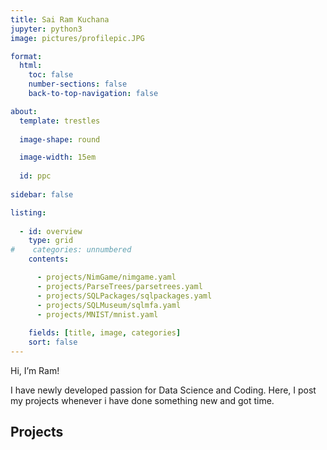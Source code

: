 ```yaml
---
title: Sai Ram Kuchana
jupyter: python3
image: pictures/profilepic.JPG

format:
  html:
    toc: false
    number-sections: false
    back-to-top-navigation: false

about:
  template: trestles
  
  image-shape: round

  image-width: 15em
  
  id: ppc
    
sidebar: false

listing:
  
  - id: overview
    type: grid
#    categories: unnumbered
    contents: 

      - projects/NimGame/nimgame.yaml
      - projects/ParseTrees/parsetrees.yaml
      - projects/SQLPackages/sqlpackages.yaml
      - projects/SQLMuseum/sqlmfa.yaml
      - projects/MNIST/mnist.yaml
      
    fields: [title, image, categories]
    sort: false
---
```


::: {#ppc}
Hi, I'm Ram!

I have newly developed passion for Data Science and Coding. Here, I post my projects whenever i have done something new and got time.
:::

## Projects

::: {#overview}
:::
